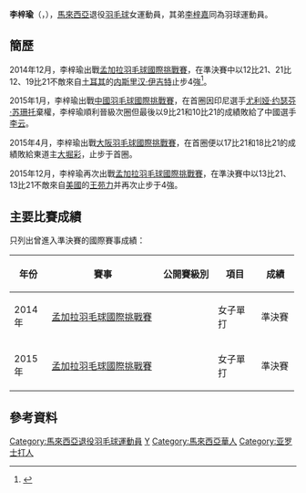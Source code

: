 {{noteTA|G1=Badminton}}
{{Infobox 羽球選手
| playername              = 李梓瑜<br/>{{lang|en|Lee Zii Yii}}
| image                   = 
| size                    = 
| caption                 = 
| birth_name              = 
| date_of_birth           = {{birth_date_and_age|1996|9|10}}
| place_of_birth          = {{MAS}}[[吉打|吉打]][[亚罗士打|亚罗士打]]
| height                  = 
| weight                  = 
| event                   = 女子單打、女子雙打、混合雙打
| country                 = {{MAS}}
| years_active            = 
| handedness              = 
| coach                   = 
| highest_ranking         = 第111位（女單）<br>第512位（女雙）
| date_of_highest_ranking = 2015年8月13日<ref name="ranking">[http://bwfcontent.tournamentsoftware.com/ranking/player.aspx?id=11691&player=194184 BWF World Ranking - Ranking of Zii Yii LEE (97655)]{{en}}</ref>
| current_ranking         = 已退役<ref>{{cite web|url=https://www.sinchew.com.my/content/content_2446948.html|title=给梓嘉最暖的鼓励家人：适时关心不打扰|work=星洲網|date=2021-03-22|archivedate=2021-03-22|archive-url=https://web.archive.org/web/20210322065917/https://www.sinchew.com.my/content/content_2446948.html|dead-url=no}}</ref>
| date_of_current_ranking = 
| played                  = 24勝–38負（女單）<br/>3勝–7負（女雙）<br/>3勝—4負（混雙）
| titles                  = 
| bwf_profile             = 958FC36F-6772-4097-853E-BEBB2DE6B0C1
| bwf_id                  = 97655
| updated                 = 2016年8月18日
}}
{{MedalTableTop|width=286px}}
{{MedalSport | 女子[[羽毛球|羽毛球]]}}
{{MedalCountry | {{MAS}}}}
{{MedalCompetition  | [[马来西亚全国羽毛球大奖赛总决赛|马来西亚全国羽毛球大奖赛总决赛]] }}
{{MedalBronze| [[2015年马来西亚全国羽毛球大奖赛总决赛|2015年 吉隆坡]] | 女子單打 }}
{{MedalCountry | {{MAS}}[[吉打|吉打]]}}
{{MedalCompetition | [[马来西亚运动会|马来西亚运动会]]}}
{{MedalSilver| [[2016年马来西亚运动会|2016年 砂拉越]] | 女子單打 }}
{{MedalBottom}}
'''李梓瑜'''（{{Lang-en|Lee Zii Yii}}，{{bd|1996年|9月10日||}}），[[馬來西亞|馬來西亞]]退役[[羽毛球|羽毛球]]女運動員，其弟[[李梓嘉|李梓嘉]]同為羽球運動員。

== 簡歷 ==
2014年12月，李梓瑜出戰[[2014年孟加拉羽毛球國際挑戰賽|孟加拉羽毛球國際挑戰賽]]，在準決賽中以12比21、21比12、19比21不敵來自[[土耳其|土耳其]]的[[内斯里汉·伊吉特|内斯里汉·伊吉特]]止步4強<ref>{{cite web|url=http://www.chinapress.com.my/20151106/%E7%B4%AB%E7%9B%9F%E7%BE%BD%E7%90%83%E8%81%AF%E8%B3%BD%EF%BC%8Espm10a%E5%A5%B3%E7%94%9F-%E6%9D%8E%E6%A2%93%E7%91%9C%E5%8F%96%E7%BE%BD%E6%8D%A8%E9%86%AB/|title=SPM10A女生 李梓瑜取羽捨醫|work=中國報|date=2015-11-06|accessdate=2016-01-11|archivedate=2016-01-11|archive-url=https://web.archive.org/web/20160111203650/https://www.chinapress.com.my/20151106/%E7%B4%AB%E7%9B%9F%E7%BE%BD%E7%90%83%E8%81%AF%E8%B3%BD%EF%BC%8Espm10a%E5%A5%B3%E7%94%9F-%E6%9D%8E%E6%A2%93%E7%91%9C%E5%8F%96%E7%BE%BD%E6%8D%A8%E9%86%AB/|dead-url=no}}</ref>。

2015年1月，李梓瑜出戰[[2015年中國羽毛球國際挑戰賽|中國羽毛球國際挑戰賽]]，在首圈因印尼選手[[尤利娅·约瑟芬·苏珊托|尤利娅·约瑟芬·苏珊托]]棄權，李梓瑜順利晉級次圈但最後以9比21和10比21的成績敗給了中國選手[[李云_(羽毛球运动员)|李云]]。

2015年4月，李梓瑜出戰[[2015年大阪羽毛球國際挑戰賽|大阪羽毛球國際挑戰賽]]，在首圈便以17比21和18比21的成績敗給東道主[[大堀彩|大堀彩]]，止步于首圈。

2015年12月，李梓瑜再次出戰[[2015年孟加拉羽毛球國際挑戰賽|孟加拉羽毛球國際挑戰賽]]，在準決賽中以13比21、13比21不敵來自[[美國|美國]]的[[王苑力|王苑力]]并再次止步于4強。

== 主要比賽成績 ==
只列出曾進入準決賽的國際賽事成績：
{| class=wikitable style="text-align:center; font-size:small;" 
!width="50"|年份
!width="180"|賽事
!width="80"|公開賽級別
!width="60"|項目
!width="50"|成績
|-
!rowspan="1"|2014年
|[[2014年孟加拉羽毛球國際挑戰賽|孟加拉羽毛球國際挑戰賽]]
|{{BWFIC}}
|女子單打
|bgcolor="#b8860b"|準決賽
|-
!rowspan="1"|2015年
|[[2015年孟加拉羽毛球國際挑戰賽|孟加拉羽毛球國際挑戰賽]]
|{{BWFIC}}
|女子單打
|bgcolor="#b8860b"|準決賽
|}
{{BWF賽事級別索引}}
==參考資料==
{{Portal box|马来西亚|羽毛球}}
{{reflist|2}}

{{DEFAULTSORT:Lee, Zii Yii}}
[[Category:馬來西亞退役羽毛球運動員|Category:馬來西亞退役羽毛球運動員]]
[[Category:李姓|Y]]
[[Category:馬來西亞華人|Category:馬來西亞華人]]
[[Category:亚罗士打人|Category:亚罗士打人]]